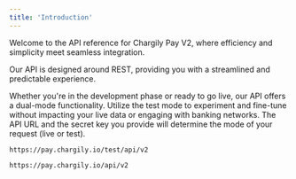```yaml
---
title: 'Introduction'
---
```


Welcome to the API reference for Chargily Pay V2, where efficiency and simplicity meet seamless integration. 

Our API is designed around REST, providing you with a streamlined and predictable experience.

Whether you're in the development phase or ready to go live, our API offers a dual-mode functionality. Utilize the test mode to experiment and fine-tune without impacting your live data or engaging with banking networks. The API URL and the secret key you provide will determine the mode of your request (live or test).

```text Test Mode Base Url
https://pay.chargily.io/test/api/v2
```

```text Live Mode Base Url
https://pay.chargily.io/api/v2
```
